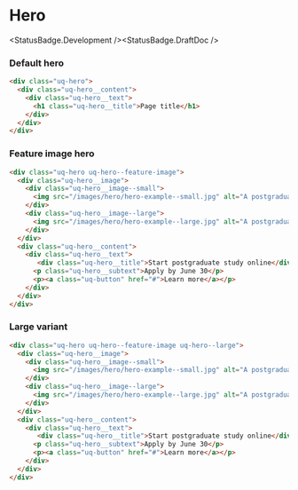 
<Meta title="Components/Hero/All" />

# Hero

<StatusBadge.Development /><StatusBadge.DraftDoc />

### Default hero

<Canvas withSource="none" withToolbar>
  <Story id="components-hero--default-hero" height={300} />
</Canvas>

```html
<div class="uq-hero">  
  <div class="uq-hero__content">
    <div class="uq-hero__text">
      <h1 class="uq-hero__title">Page title</h1>
    </div>
  </div>
</div>
```

### Feature image hero

<Canvas withSource="none" withToolbar>
  <Story id="components-hero--feature-hero" height={505} />
</Canvas>

```html
<div class="uq-hero uq-hero--feature-image">  
  <div class="uq-hero__image">
    <div class="uq-hero__image--small">
      <img src="/images/hero/hero-example--small.jpg" alt="A postgraduate student using a laptop" />
    </div>
    <div class="uq-hero__image--large">
      <img src="/images/hero/hero-example--large.jpg" alt="A postgraduate student using a laptop" />
    </div>
  </div>
  <div class="uq-hero__content">
    <div class="uq-hero__text">
       <div class="uq-hero__title">Start postgraduate study online</div>
      <p class="uq-hero__subtext">Apply by June 30</p>
      <p><a class="uq-button" href="#">Learn more</a></p>
    </div>
  </div>
</div>
```

### Large variant

<Canvas withSource="none" withToolbar>
  <Story id="components-hero--large-hero" height={600} />
</Canvas>

```html
<div class="uq-hero uq-hero--feature-image uq-hero--large">  
  <div class="uq-hero__image">
    <div class="uq-hero__image--small">
      <img src="/images/hero/hero-example--small.jpg" alt="A postgraduate student using a laptop" />
    </div>
    <div class="uq-hero__image--large">
      <img src="/images/hero/hero-example--large.jpg" alt="A postgraduate student using a laptop" />
    </div>
  </div>
  <div class="uq-hero__content">
    <div class="uq-hero__text">
       <div class="uq-hero__title">Start postgraduate study online</div>
      <p class="uq-hero__subtext">Apply by June 30</p>
      <p><a class="uq-button" href="#">Learn more</a></p>
    </div>
  </div>
</div>
```